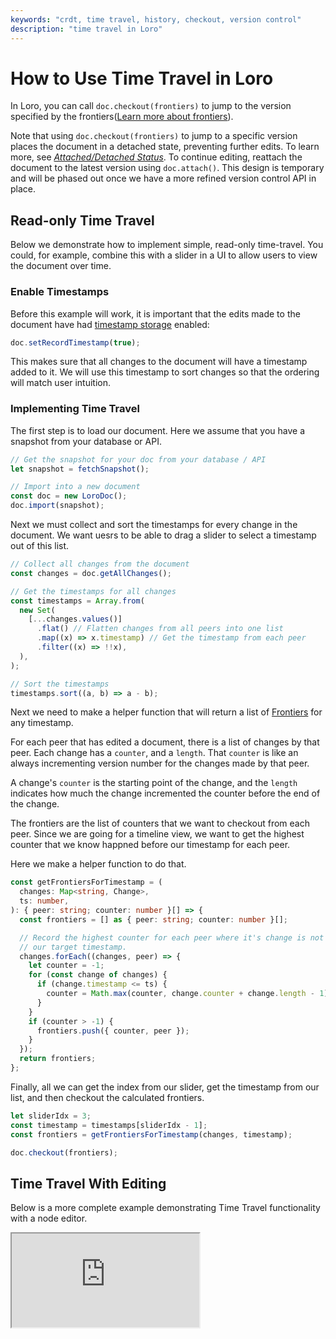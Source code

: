 ```yaml
---
keywords: "crdt, time travel, history, checkout, version control"
description: "time travel in Loro"
---
```


# How to Use Time Travel in Loro

In Loro, you can call `doc.checkout(frontiers)` to jump to the version specified
by the
frontiers([Learn more about frontiers](/docs/advanced/version_deep_dive#frontiers)).

Note that using `doc.checkout(frontiers)` to jump to a specific version places
the document in a detached state, preventing further edits. To learn more, see
[_Attached/Detached Status_](/docs/advanced/doc_state_and_oplog#attacheddetached-status).
To continue editing, reattach the document to the latest version using
`doc.attach()`. This design is temporary and will be phased out once we have a
more refined version control API in place.

## Read-only Time Travel

Below we demonstrate how to implement simple, read-only time-travel. You could,
for example, combine this with a slider in a UI to allow users to view the document
over time.

### Enable Timestamps

Before this example will work, it is important that the edits made to the document
have had [timestamp storage](/docs/advanced/timestamp) enabled:

```ts no_run
doc.setRecordTimestamp(true);
```

This makes sure that all changes to the document will have a timestamp added to it.
We will use this timestamp to sort changes so that the ordering will match user
intuition.

### Implementing Time Travel

The first step is to load our document. Here we assume that you have a snapshot from your database
or API.

```ts no_run
// Get the snapshot for your doc from your database / API
let snapshot = fetchSnapshot();

// Import into a new document
const doc = new LoroDoc();
doc.import(snapshot);
```

Next we must collect and sort the timestamps for every change in the document. We want uesrs to be
able to drag a slider to select a timestamp out of this list.

```ts no_run
// Collect all changes from the document
const changes = doc.getAllChanges();

// Get the timestamps for all changes
const timestamps = Array.from(
  new Set(
    [...changes.values()]
      .flat() // Flatten changes from all peers into one list
      .map((x) => x.timestamp) // Get the timestamp from each peer
      .filter((x) => !!x),
  ),
);

// Sort the timestamps
timestamps.sort((a, b) => a - b);
```

Next we need to make a helper function that will return a list of
[Frontiers](/docs/advanced/version_deep_dive#frontiers) for any timestamp.

For each peer that has edited a document, there is a list of changes by that peer. Each change has a
`counter`, and a `length`. That `counter` is like an always incrementing version number for the
changes made by that peer.

A change's `counter` is the starting point of the change, and the `length` indicates how much the
change incremented the counter before the end of the change.

The frontiers are the list of counters that we want to checkout from each peer. Since we are going
for a timeline view, we want to get the highest counter that we know happned before our timestamp
for each peer.

Here we make a helper function to do that.

```ts
const getFrontiersForTimestamp = (
  changes: Map<string, Change>,
  ts: number,
): { peer: string; counter: number }[] => {
  const frontiers = [] as { peer: string; counter: number }[];

  // Record the highest counter for each peer where it's change is not later than
  // our target timestamp.
  changes.forEach((changes, peer) => {
    let counter = -1;
    for (const change of changes) {
      if (change.timestamp <= ts) {
        counter = Math.max(counter, change.counter + change.length - 1);
      }
    }
    if (counter > -1) {
      frontiers.push({ counter, peer });
    }
  });
  return frontiers;
};
```

Finally, all we can get the index from our slider, get the timestamp from our list, and then
checkout the calculated frontiers.

```ts no_run
let sliderIdx = 3;
const timestamp = timestamps[sliderIdx - 1];
const frontiers = getFrontiersForTimestamp(changes, timestamp);

doc.checkout(frontiers);
```

## Time Travel With Editing

Below is a more complete example demonstrating Time Travel functionality with a node editor.

<iframe
  src="https://loro-react-flow-example.vercel.app/"
  onClick={() => {
    window.clarity?.("event", "play-time-travel");
  }}
  style={{
    width: "100%",
    height: 500,
    border: 0,
    borderRadius: 8,
    marginTop: 16,
    overflow: "hidden",
    filter: "invert(1) hue-rotate(180deg)",
  }}
  title="https://twitter.com/zx_loro/loro-react-flow-example/main"
  allow="accelerometer; ambient-light-sensor; camera; encrypted-media; geolocation; gyroscope; hid; microphone; midi; payment; usb; vr; xr-spatial-tracking"
  sandbox="allow-forms allow-modals allow-popups allow-presentation allow-same-origin allow-scripts"
></iframe>
